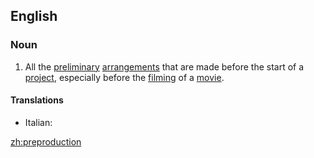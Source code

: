 ==English==

===Noun===
{{en-noun|-}}

# All the [[preliminary]] [[arrangement]]s that are made before the start of a [[project]], especially before the [[film]]ing of a [[movie]].

====Translations====
{{trans-top|arrangements before beginning}}
* Italian: {{t|it|preproduzione|f}}
{{trans-mid}}
{{trans-bottom}}

[[zh:preproduction]]